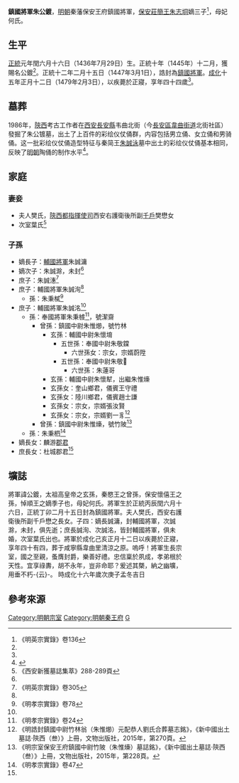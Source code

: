 {{東亞男性歷史人物
|名稱 = 朱公鍍
|身份 = [[鎮國將軍|鎮國將軍]]
|國家 = 中國
|時代 = [[明代|明代]]
|姓 = [[朱姓|朱姓]]
|名 = 公鍍
|封爵 = 鎮國將軍
|出身地 = [[陝西等處承宣布政使司|陝西]][[長安縣|長安縣]]保安王府
|府邸 = 
|世系 = 秦藩
|出生日期 = [[正统_(年号)|正統]]元年閏六月十六日<br>（1436年7月29日）
|婚年 = 
|逝世年 = [[成化|成化]]十五年正月十二日<br>（1479年2月3日）
|逝世地 = [[陝西等處承宣布政使司|陝西]][[長安縣|長安縣]]
|墓葬 = [[陝西等處承宣布政使司|陝西]][[咸寧縣_(唐朝)|咸寧縣]]韋曲里清涼之原（今[[长安区_(西安市)|長安區]][[韋曲街道|韋曲街道]]北街社區）
|父親 = [[明朝藩王列表_(秦王系)#保安國|保安悼順王]][[朱志垌|朱志垌]]
|生母 = 保安悼順王妃何氏
|元配 = 樊氏
|元配之父 = [[陝西都指揮使司|陝西都指揮使司]]西安右護衛後所副千戶樊懋
|庶配 = 葉氏
|兄弟 = [[明朝藩王列表_(秦王系)#保安國|保安莊簡王]][[朱公鋉|朱公鋉]]
|姊妹 = 醴泉[[縣主_(中國)|縣主]]、同官縣主
|嫡子 = [[輔國將軍|輔國將軍]]朱誠滽、朱誠滁
|嫡女 = 麟游[[郡君|郡君]]
|庶子 = 輔國將軍朱誠洵、輔國將軍朱誠洺
|庶女 = 杜城郡君
}}

'''鎮國將軍朱公鍍'''{{BD|1436年|7月29日|1479年|2月3日|catIdx=Z朱}}，[[明朝|明朝]]秦藩保安王府鎮國將軍，[[明朝藩王列表_(秦王系)#保安國|保安莊簡王]][[朱志垌|朱志垌]]嫡三子<ref name=y136>《明英宗實錄》卷136</ref>，母妃何氏。

==生平==
[[正统_(年号)|正統]]元年閏六月十六日（1436年7月29日）生。正統十年（1445年）十二月，獲賜名公鍍<ref name=y136/>。正統十二年二月十五日（1447年3月1日），誥封為[[鎮國將軍|鎮國將軍]]。[[成化|成化]]十五年正月十二日（1479年2月3日），以疾薨於正寢，享年四十四歲<ref name=a/>。

==墓葬==
1986年，[[陕西省|陝西]]考古工作者在[[西安市|西安]][[長安縣|長安縣]]韦曲北街（今[[长安区_(西安市)|長安區]][[韦曲街道|韋曲街道]]北街社區）發掘了朱公镀墓，出土了上百件的彩绘仪仗俑群，内容包括男立俑、女立俑和男骑俑。这一批彩绘仪仗俑造型特征与秦简王[[朱誠泳|朱誠泳]]墓中出土的彩绘仪仗俑基本相同，反映了[[明朝|明朝]]陶俑的制作水平<ref>{{Cite book|title=中国陶俑真伪鉴别|last=胡小丽，韩建武编著|first=|publisher=合肥：安徽科学技术出版社|year=2001.11|isbn=7-5337-2245-0|location=|pages=125-126}}</ref>。

==家庭==
===妻妾===
*夫人樊氏，[[陕西都指挥使司|陝西都指揮使司]]西安右護衛後所副[[衛所制|千戶]]樊懋女
*次室葉氏<ref name=a>《西安新獲墓誌集萃》288-289頁</ref>

===子孫===
*嫡長子：[[輔國將軍|輔國將軍]]朱誠滽
*嫡次子：朱誠滁，未封<ref name=a/>
*庶子：朱誠潓<ref>《明英宗實錄》卷305</ref>
*庶子：輔國將軍朱誠洵<ref name=a/>
**孫：朱秉樲<ref>《明孝宗實錄》卷78</ref>
*庶子：輔國將軍朱誠洺<ref name=a/>
**孫：奉國將軍朱秉榩<ref>《明孝宗實錄》卷24</ref>，號潔齋
***曾孫：鎮國中尉朱惟㸅，號竹林
****玄孫：輔國中尉朱懷堉
*****五世孫：奉國中尉朱敬鏿
******六世孫女：宗女，宗婿蔚陞
*****五世孫：奉國中尉朱敬𨨭
******六世孫：朱蓮哥
****玄孫：輔國中尉朱懷犎，出繼朱惟燺
****玄孫女：奎山鄉君，儀賓王守禮
****玄孫女：陸川鄉君，儀賓趙士謙
****玄孫女：宗女，宗婿張汝賢
****玄孫女：宗女，宗婿劉一豸<ref>《明誥封鎮國中尉竹林翁（朱惟㸅）元配恭人劉氏合葬墓志銘》，《新中國出土墓誌·陝西（叁）》上冊，文物出版社，2015年，第270頁。</ref>
***曾孫：鎮國中尉朱惟燺，號竹陂<ref>《明宗室保安王府鎮國中尉竹陂（朱惟燺）墓誌銘》，《新中國出土墓誌·陝西（叁）》上冊，文物出版社，2015年，第228頁。</ref>
**孫：朱秉柶<ref>《明孝宗實錄》卷47</ref>
*嫡長女：麟游[[郡君|郡君]]
*庶長女：杜城郡君<ref name=a/>

==壙誌==
<div class="NavFrame" style="text-align: left; width:80%">
{{HideH|大明宗室保安王府鎮國將軍壙誌}}
將軍諱公鍍，太祖高皇帝之玄孫，秦愍王之曾孫，保安懷僖王之孫，悼順王之嫡季子也，母妃何氏。將軍生於正統丙辰閏六月十六日，正統丁卯二月十五日封為鎮國將軍。夫人樊氏，西安右護衛後所副千戶懋之長女。子四：嫡長誠滽，封輔國將軍，次誠滁，未封，俱先逝；庶長誠洵、次誠洺，皆封輔國將軍，俱未婚，次室葉氏出也。將軍於成化己亥正月十二日以疾薨於正寢，享年四十有四，葬于咸寧縣韋曲里清涼之原。嗚呼！將軍生長宗室，國之至親，蚤膺封爵，樂善好禮。忠信稟於夙成，孝弟根於天性。宜享祿夀，胡不永年，豈非命耶？爰述其槩，納之幽壙，用垂不朽-{云}-。
時成化十六年歲次庚子孟冬吉日
{{HideF}}
</div>

==參考來源==
{{reflist|3}}

[[Category:明朝宗室|Category:明朝宗室]]
[[Category:明朝秦王府|Category:明朝秦王府]]
[[Category:朱姓|G]]